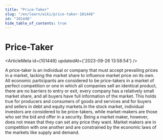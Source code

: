 ```yaml
---
title: "Price-Taker"
slug: "/en/learn/wiki/price-taker-101448"
id: "101448"
hide_table_of_contents: true
---
```



# Price-Taker

<ArticleMeta id={101448} updatedAt={'2023-09-26 13:58:54'} />
<div className='border-solid border-b border-t-0 my-4 border-[var(--ifm-color-gray-300)]' />

A price-taker is an individual or company that must accept prevailing prices in a market, lacking the market share to influence market price on its own. All economic participants are considered to be price-takers in a market of perfect competition or one in which all companies sell an identical product, there are no barriers to entry or exit, every company has a relatively small market share, and all buyers have full information of the market. This holds true for producers and consumers of goods and services and for buyers and sellers in debt and equity markets.In the stock market, individual investors are considered to be price-takers, while market-makers are those who set the bid and offer in a security. Being a market maker, however, does not mean that they can set any price they want. Market makers are in competition with one another and are constrained by the economic laws of the markets like supply and demand.
